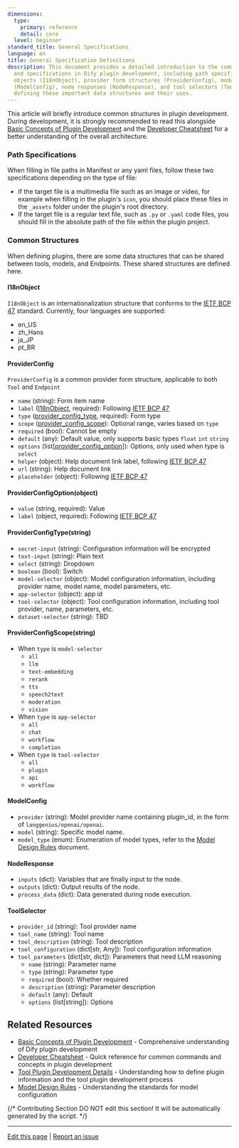 ```yaml
---
dimensions:
  type:
    primary: reference
    detail: core
  level: beginner
standard_title: General Specifications
language: en
title: General Specification Definitions
description: This document provides a detailed introduction to the common structures
  and specifications in Dify plugin development, including path specifications, internationalization
  objects (I18nObject), provider form structures (ProviderConfig), model configurations
  (ModelConfig), node responses (NodeResponse), and tool selectors (ToolSelector),
  defining these important data structures and their uses.
---
```


This article will briefly introduce common structures in plugin development. During development, it is strongly recommended to read this alongside [Basic Concepts of Plugin Development](/plugin-dev-en/0111-getting-started-dify-plugin) and the [Developer Cheatsheet](/plugin-dev-en/0131-cheatsheet) for a better understanding of the overall architecture.

### Path Specifications

When filling in file paths in Manifest or any yaml files, follow these two specifications depending on the type of file:

* If the target file is a multimedia file such as an image or video, for example when filling in the plugin's `icon`, you should place these files in the `_assets` folder under the plugin's root directory.
* If the target file is a regular text file, such as `.py` or `.yaml` code files, you should fill in the absolute path of the file within the plugin project.

### Common Structures

When defining plugins, there are some data structures that can be shared between tools, models, and Endpoints. These shared structures are defined here.

#### I18nObject

`I18nObject` is an internationalization structure that conforms to the [IETF BCP 47](https://tools.ietf.org/html/bcp47) standard. Currently, four languages are supported:

* en_US
* zh_Hans
* ja_JP
* pt_BR

#### ProviderConfig

`ProviderConfig` is a common provider form structure, applicable to both `Tool` and `Endpoint`

* `name` (string): Form item name
* `label` ([I18nObject](#i18nobject), required): Following [IETF BCP 47](https://tools.ietf.org/html/bcp47)
* `type` ([provider_config_type](#providerconfigtype-string), required): Form type
* `scope` ([provider_config_scope](#providerconfigscope-string)): Optional range, varies based on `type`
* `required` (bool): Cannot be empty
* `default` (any): Default value, only supports basic types `float` `int` `string`
* `options` (list\[[provider_config_option](#providerconfigoption-object)]): Options, only used when type is `select`
* `helper` (object): Help document link label, following [IETF BCP 47](https://tools.ietf.org/html/bcp47)
* `url` (string): Help document link
* `placeholder` (object): Following [IETF BCP 47](https://tools.ietf.org/html/bcp47)

#### ProviderConfigOption(object)

* `value` (string, required): Value
* `label` (object, required): Following [IETF BCP 47](https://tools.ietf.org/html/bcp47)

#### ProviderConfigType(string)

* `secret-input` (string): Configuration information will be encrypted
* `text-input` (string): Plain text
* `select` (string): Dropdown
* `boolean` (bool): Switch
* `model-selector` (object): Model configuration information, including provider name, model name, model parameters, etc.
* `app-selector` (object): app id
* `tool-selector` (object): Tool configuration information, including tool provider, name, parameters, etc.
* `dataset-selector` (string): TBD

#### ProviderConfigScope(string)

* When `type` is `model-selector`
  * `all`
  * `llm`
  * `text-embedding`
  * `rerank`
  * `tts`
  * `speech2text`
  * `moderation`
  * `vision`
* When `type` is `app-selector`
  * `all`
  * `chat`
  * `workflow`
  * `completion`
* When `type` is `tool-selector`
  * `all`
  * `plugin`
  * `api`
  * `workflow`

#### ModelConfig

* `provider` (string): Model provider name containing plugin_id, in the form of `langgenius/openai/openai`.
* `model` (string): Specific model name.
* `model_type` (enum): Enumeration of model types, refer to the [Model Design Rules](/plugin-dev-en/0411-model-designing-rules#modeltype) document.

#### NodeResponse

* `inputs` (dict): Variables that are finally input to the node.
* `outputs` (dict): Output results of the node.
* `process_data` (dict): Data generated during node execution.

#### ToolSelector

* `provider_id` (string): Tool provider name
* `tool_name` (string): Tool name
* `tool_description` (string): Tool description
* `tool_configuration` (dict\[str, Any]): Tool configuration information
* `tool_parameters` (dict\[str, dict]): Parameters that need LLM reasoning
  * `name` (string): Parameter name
  * `type` (string): Parameter type
  * `required` (bool): Whether required
  * `description` (string): Parameter description
  * `default` (any): Default
  * `options` (list\[string]): Options

## Related Resources

- [Basic Concepts of Plugin Development](/plugin-dev-en/0111-getting-started-dify-plugin) - Comprehensive understanding of Dify plugin development
- [Developer Cheatsheet](/plugin-dev-en/0131-cheatsheet) - Quick reference for common commands and concepts in plugin development
- [Tool Plugin Development Details](/plugin-dev-en/0222-tool-plugin) - Understanding how to define plugin information and the tool plugin development process
- [Model Design Rules](/plugin-dev-en/0411-model-designing-rules) - Understanding the standards for model configuration

{/*
Contributing Section
DO NOT edit this section!
It will be automatically generated by the script.
*/}

---

[Edit this page](https://github.com/langgenius/dify-docs/edit/main/plugin-dev-en/0411-general-specifications.mdx) | [Report an issue](https://github.com/langgenius/dify-docs/issues/new?template=docs.yml)

